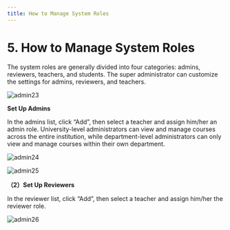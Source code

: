 ```yaml
---
title: How to Manage System Roles
---
```


# 5. How to Manage System Roles

The system roles are generally divided into four categories: admins, reviewers, teachers, and students. The super administrator can customize the settings for admins, reviewers, and teachers.

![admin23](/Admins_pics/admin23.png)

**Set Up Admins**

In the admins list, click “Add”, then select a teacher and assign him/her an admin role. University-level administrators can view and manage courses across the entire institution, while department-level administrators can only view and manage courses within their own department.

![admin24](/Admins_pics/admin24.png)

![admin25](/Admins_pics/admin25.png)

**（2）Set Up Reviewers**

In the reviewer list, click “Add”, then select a teacher and assign him/her the reviewer role.

![admin26](/Admins_pics/admin26.png)
